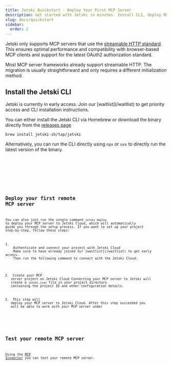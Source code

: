 ```yaml
---
title: Jetski Quickstart - Deploy Your First MCP Server
description: Get started with Jetski in minutes. Install CLI, deploy MCP servers with HTTP support, connect to Claude/ChatGPT. Step-by-step guide included.
slug: docs/quickstart
sidebar:
  order: 2
---
```



Jetski only supports MCP servers that use the [streamable HTTP standard](https://modelcontextprotocol.io/specification/draft/basic/transports#streamable-http).
This ensures optimal performance and compatibility with browser-based MCP clients and support for the latest OAuth2 authorization standard.

<Aside type="tip">
  Most MCP server frameworks already support streamable HTTP. The migration is
  usually straightforward and only requires a different initialization method.
</Aside>

## Install the Jetski CLI

<Aside type="caution">
  Jetski is currently in early access. Join our [waitlist](/waitlist) to get priority access and CLI installation instructions.
</Aside>

You can either install the Jetski CLI via Homebrew or download the binary directly from the [releases page](https://github.com/jetski-sh)

```shell
brew install jetski-sh/tap/jetski
```

Alternatively, you can run the CLI directly using `npx` or `uvx` to directly run the latest version of the binary.

<Tabs>
  <TabItem label="npm">
    <Code lang="shell" code="npx @jetski-sh/jetski@latest --help" />
  </TabItem>
  <TabItem label="pnpm">
    <Code lang="shell" code="pnpm dlx @jetski-sh/jetski@latest --help" />
  </TabItem>
  <TabItem label="uvx" code="uvx @jetski-sh/jetski@latest --help"></TabItem>
</Tabs>

## Deploy your first remote MCP server

You can also just run the single command `jetski deploy` to deploy your MCP server to Jetski Cloud,
which will automatically guide you through the setup process.
If you want to set up your project step-by-step, follow these steps:

<Steps>
1.  <Code code="jetski login" lang="shell"></Code>
    Authenticate and connect your project with Jetski Cloud
    Make sure to have already joined our [waitlist](/waitlist) to get early access.
    Then run the following command to connect with the Jetski Cloud:

2.  <Code code="jetski connect" lang="shell"></Code>
    Create your MCP server project on Jetski Cloud Connecting your MCP server to
    Jetski will create a `jetski.json` file in your project directory containing
    the project ID and other configuration details.

3.  <Code code="jetski deploy" lang="shell"></Code>
    This step will deploy your MCP server to Jetski Cloud.
    After this step succeeded you will be able to work with your MCP server under
    <Code code="https://<org>.jetski.cloud/<project>/mcp"></Code>
</Steps>

## Test your remote MCP server

Using the [MCP Inspector](https://modelcontextprotocol.io/docs/tools/inspector) you can test your remote MCP server.

<Code code="npx @modelcontextprotocol/inspector" lang="shell"></Code>
